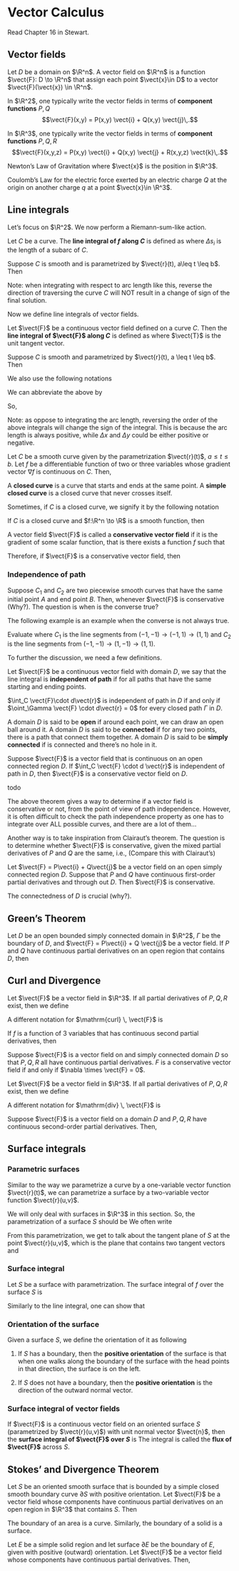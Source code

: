 \newpage
# Vector Calculus

Read Chapter 16 in Stewart.

## Vector fields
::: {.definition}
Let $D$ be a domain on $\R^n$.
A vector field on $\R^n$ is a function $\vect{F}: D \to \R^n$
that assign each point $\vect{x}\in D$ to a vector $\vect{F}(\vect{x}) \in \R^n$.
:::

In $\R^2$, one typically write the vector fields in terms of **component functions** $P, Q$
$$\vect{F}(x,y) = P(x,y) \vect{i} + Q(x,y) \vect{j}\,.$$

In $\R^3$, one typically write the vector fields in terms of **component functions** $P, Q, R$
$$\vect{F}(x,y,z) = P(x,y) \vect{i} + Q(x,y) \vect{j} + R(x,y,z) \vect{k}\,.$$

::: {.example}
Newton's Law of Gravitation
\begin{equation*}
    \vect{F}(\vect{x}) = - \frac{m M G}{| \vect{x}|^3 } \vect{x} \,,
\end{equation*}
where $\vect{x}$ is the position in $\R^3$.
:::

::: {.example}
Coulomb's Law for the electric force exerted by an electric charge $Q$
at the origin on another charge $q$ at a point $\vect{x}\in \R^3$.
\begin{equation*}
    \vect{F}(\vect{x}) = \frac{ \epsilon q Q}{|\vect{x}|^3} \vect{x} \,.
\end{equation*}
:::


## Line integrals

Let's focus on $\R^2$.
We now perform a Riemann-sum-like action.

::: {.definition}
Let $C$ be a curve.
The **line integral of $f$ along $C$** is defined as
\begin{equation*}
    \int_C f(x,y) \, ds = \lim_{n\to \infty} \sum_{i=1}^n f(x_i^*, y_i^*) \Delta s_i \,,
\end{equation*}
where $\Delta s_i$ is the length of a subarc of $C$.
:::

::: {.proposition}
Suppose $C$ is smooth and is parametrized by $\vect{r}(t), a\leq t \leq b$. Then
\begin{equation*}
    \int_C f(x,y) \, ds = \int_a^b f(\vect{r}(t)) |\vect{r}'(t)| \, dt \,.
\end{equation*}
:::

Note: when integrating with respect to arc length like this, reverse the direction of traversing the curve $C$ will NOT result
in a change of sign of the final solution.

\begin{equation*}
    \int_{-C} f(x,y) \, ds =  \int_C f(x,y) \, ds \,.
\end{equation*}


Now we define line integrals of vector fields.

::: {.definition}
Let $\vect{F}$ be a continuous vector field defined
on a curve $C$.
Then the **line integral of $\vect{F}$ along $C$** is defined as
\begin{equation*}
    \int_C \vect{F} \cdot d \vect{r} 
    = \int_C \vect{F}\cdot \vect{T} \, ds \,,
\end{equation*}
where  $\vect{T}$ is the unit tangent vector.
:::

::: {.proposition}
Suppose $C$ is smooth and
parametrized by $\vect{r}(t), a \leq t \leq b$.
Then
\begin{equation*}
    \int_C \vect{F} \cdot d \vect{r} 
    = \int_a^b \vect{F}(\vect{r}(t)) \cdot \vect{r}'(t) \, dt
\end{equation*}
:::

We also use the following notations

\begin{align*}
\int_C f(x,y) dx := \int_a^b f(x(t), y(t) ) \, x'(t) \, dt \,, \\
\int_C f(x,y) dy := \int_a^b f(x(t), y(t) ) \, y'(t) \, dt \,, \\
\end{align*}

We can abbreviate the above by
\begin{equation*}
\int_C P(x,y) dx +
\int_C Q(x,y) dy 
= \int_C P(x,y) \, dx + Q(x,y) \, dy \,.
\end{equation*}

So,
\begin{equation*}
    \int_C \vect{F} \cdot d \vect{r} 
    = \int_C P \, dx + Q \, dy \,.
\end{equation*}

Note: as oppose to integrating the arc length, reversing the order of the above integrals
will change the sign of the integral. 
This is because the arc length is always positive, while $\Delta x$ and $\Delta y$ could be either positive
or negative.

\begin{equation*}
\int_{-C} P(x,y) \, dx + Q(x,y) \, dy 
= -\int_C P(x,y) \, dx + Q(x,y) \, dy \,.
\end{equation*}

::: {.theorem name="Fundamental Theorem for line integrals"}
Let $C$ be a smooth curve given by the parametrization $\vect{r}(t)$,
$a \leq t \leq b$.
Let $f$ be a differentiable function of two or three
variables whose gradient vector $\nabla f$ is continuous on $C$.
Then,
\begin{equation*}
    \int_C \nabla f \cdot d\vect{r} = f(\vect{r}(b)) - f(\vect{r}(a)) \,.
\end{equation*}
:::

::: {.definition}
A **closed curve** is a curve that starts and ends at the same point.
A **simple closed curve** is a closed curve that never crosses itself.
:::

Sometimes, if $C$ is a closed curve, we signify it by the following notation
\begin{equation*}
    \oint_C \nabla f \cdot d\vect{r} \,.
\end{equation*}

::: {.corollary}
If $C$ is a closed curve and $f:\R^n \to \R$ is a smooth function,
then
\begin{equation*}
    \oint_C \nabla f \cdot d\vect{r}  = 0 \,.
\end{equation*}
:::

::: {.definition}
A vector field $\vect{F}$ is called a **conservative vector field**
if it is the gradient of some scalar function, that is there exists
a function $f$ such that
\begin{equation*}
    \nabla f = \vect{F} \,.
\end{equation*}
:::

Therefore, if $\vect{F}$ is a conservative vector field, then
\begin{equation*}
    \oint_C \vect{F} \cdot d\vect{r} = 0 \,.
\end{equation*}

### Independence of path
Suppose $C_1$ and $C_2$ are two piecewise smooth curves that have the same initial point $A$ 
and end point $B$.
Then, 
\begin{equation*}
    \int_{C_1} \vect{F}\cdot d\vect{r} 
    =
    \int_{C_2} \vect{F} \cdot d\vect{r} 
\end{equation*}
whenever $\vect{F}$ is conservative (Why?).
The question is when is the converse true?

The following example is an example when the converse is not always true.

::: {.example}
Evaluate 
\begin{equation*}
    \int_{C_i}  x^2 \, dy \,, \qquad i = 1,2
\end{equation*}
where $C_1$ is the line segments from $(-1,-1) \to (-1,1) \to (1,1)$ and 
$C_2$ is the line segments from $(-1,-1) \to (1,-1) \to (1,1)$.
:::

To further the discussion, we need a few definitions.

::: {.definition}
Let $\vect{F}$ be a continuous vector field with domain $D$, we say that the
line integral 
\begin{equation*}
    \int_C \vect{F} \cdot d\vect{r} 
\end{equation*}
is **independent of path** if 
\begin{equation*}
    \int_{C_1} \vect{F}\cdot d\vect{r} 
    =
    \int_{C_2} \vect{F} \cdot d\vect{r} 
\end{equation*}
for all paths that have the same starting and ending points.
:::

::: {.theorem}
$\int_C \vect{F}\cdot d\vect{r}$ is independent of path in $D$ if and only if
$\oint_\Gamma \vect{F} \cdot d\vect{r} = 0$ for every closed path $\Gamma$ in $D$.
:::


::: {.definition}
A domain $D$ is said to be **open** if around each point, we can draw an open ball around it.
A domain $D$ is said to be **connected** if for any two points, there is a path that connect them
together.
A domain $D$ is said to be **simply connected** if is connected and there's no hole in it.
:::

::: {.theorem}
Suppose $\vect{F}$ is a vector field that is continuous on an open
connected region $D$.
If $\int_C \vect{F} \cdot d \vect{r}$ is independent of path in $D$,
then $\vect{F}$ is a conservative vector field on $D$.
:::

::: {.proof}
todo
:::

The above theorem gives a way to determine if a vector field is conservative or not, from 
the point of view of path independence.
However, it is often difficult to check the path independence property as one has to
integrate over ALL possible curves, and there are a lot of them...

Another way is to take inspiration from  Clairaut's theorem.
The question is to determine whether $\vect{F}$ is conservative, given the mixed partial 
derivatives of $P$ and $Q$ are the same, i.e.,
\begin{equation*}
    \frac{\partial P}{\partial y} = \frac{\partial Q}{\partial x}\,.
\end{equation*}
(Compare this with Clairaut's)

::: {.theorem}
Let $\vect{F} = P\vect{i} + Q\vect{j}$ be a  vector field on an open simply connected
region $D$. Suppose that 
$P$ and $Q$ have continuous first-order partial derivatives and
\begin{equation*}
    \frac{\partial P}{\partial y} = \frac{\partial Q}{\partial x}
\end{equation*}
through out $D$.
Then $\vect{F}$ is conservative.
:::

::: {.remark}
The connectedness of $D$ is crucial (why?).
:::


## Green's Theorem

::: {.theorem name="Green's Theorem"}
Let $D$ be an open bounded simply connected domain in $\R^2$,
$\Gamma$ be the boundary of $D$,
and $\vect{F} = P\vect{i} + Q \vect{j}$ be a vector field.
If $P$ and $Q$ have continuous partial derivatives on an open region
that contains $D$, then
\begin{equation*}
    \int_\Gamma \vect{F} \cdot d \ell  = \iint_D \left( \frac{\partial Q}{\partial x} - \frac{\partial P}{\partial y} \right) \, dA \,.
\end{equation*}
:::

## Curl and Divergence
::: {.definition}
Let $\vect{F}$ be a vector field in $\R^3$.
If all partial derivatives of $P,Q,R$ exist, then we define
\begin{equation*}
    \mathrm{curl}\,\vect{F} =  \left( \frac{\partial R}{\partial y} - \frac{\partial Q}{\partial z} \right) \vect{i}
                       + \left( \frac{\partial P}{\partial z} - \frac{\partial R}{\partial x}  \right)  \vect{j}
                         + \left( \frac{\partial Q}{\partial x} - \frac{\partial P}{\partial y}  \right) \vect{k} \,.
\end{equation*}
:::

A different notation for $\mathrm{curl} \, \vect{F}$ is
\begin{equation*}
    \nabla \times \vect{F} \,.
\end{equation*}

::: {.theorem}
If $f$ is a function of 3 variables that has continuous second partial derivatives, then
\begin{equation*}
    \nabla \times ( \nabla f) = 0 \,.
\end{equation*}
:::

::: {.theorem}
Suppose $\vect{F}$ is a vector field on and simply connected domain $D$ so that $P,Q,R$
all have continuous partial derivatives.
$F$ is a conservative vector field if and only if
$\nabla \times \vect{F} = 0$.
:::


::: {.definition}
Let $\vect{F}$ be a vector field in $\R^3$.
If all partial derivatives of $P,Q,R$ exist, then we define
\begin{equation*}
    \mathrm{div}\,\vect{F} =  
    \frac{\partial P}{\partial x} + \frac{\partial Q}{\partial y} + \frac{\partial R}{\partial z} \,.
\end{equation*}
:::

A different notation  for $\mathrm{div} \, \vect{F}$ is
\begin{equation*}
    \nabla \cdot \vect{F} \,.
\end{equation*}

::: {.theorem}
Suppose $\vect{F}$ is a vector field on a domain $D$ and $P,Q,R$ have continuous 
second-order partial derivatives.
Then,
\begin{equation*}
    \nabla \cdot (\nabla \times \vect{F}) = 0 \,.
\end{equation*}
:::

## Surface integrals

### Parametric surfaces

Similar to the way we parametrize a curve by a one-variable vector function
$\vect{r}(t)$, we can parametrize a surface by a two-variable vector function
$\vect{r}(u,v)$.

We will only deal with surfaces in $\R^3$ in this section. So, the parametrization 
of a surface $S$ 
should be
\begin{equation*}
\vect{r}: D\subseteq \R^2 \to \R^3 \,.
\end{equation*}
We often write
\begin{equation*}
    \vect{r}(u,v) = x(u,v) \vect{i} + y(u,v) \vect{j} + z(u,v) \vect{k} \,.
\end{equation*}

From this parametrization, 
we get to talk about the tangent plane  of $S$ at the point $\vect{r}(u,v)$,
which is the plane that contains two tangent vectors
\begin{equation*}
    \vect{r}_u (u,v) = \frac{\partial x}{\partial u} \vect{i} +  \frac{\partial y}{\partial u} \vect{j} 
                            + \frac{\partial z}{\partial u} \vect{k} \,,
\end{equation*}
and
\begin{equation*}
    \vect{r}_v (u,v) = \frac{\partial x}{\partial v} \vect{i} +  \frac{\partial y}{\partial v} \vect{j} 
                            + \frac{\partial z}{\partial v} \vect{k} \,.
\end{equation*}

### Surface integral

::: {.definition}
Let $S$ be a surface with parametrization.
The surface integral of $f$ over the surface $S$ is
\begin{equation*}
    \iint_S f(x,y,z) \, dS = \lim_{m,n\to \infty} \sum_{i=1}^m \sum_{j=1}^n f(P_{ij}^*) \Delta S_{ij} \,.
\end{equation*}
:::
Similarly to the line integral,
one can show that
\begin{equation*}
   \iint_S f(x,y,z) \, dS  = \iint_D f(\vect{r}(u,v)) | \vect{r_u}\times \vect{r_v} | \, dA \,. 
\end{equation*}

### Orientation of the surface

Given a surface  $S$, we define the orientation of it as following

1. If $S$ has a boundary, then the **positive orientation** of the surface is that
   when one walks along the boundary of the surface with the head points in that direction, the surface is on the left.

2. If $S$ does not have a boundary, then the **positive orientation** is the direction of the outward normal vector.

### Surface integral of vector fields

::: {.definition}
If $\vect{F}$ is a continuous vector field on an oriented surface $S$ (parametrized by $\vect{r}(u,v)$) 
with unit normal vector $\vect{n}$, then the **surface integral of $\vect{F}$ over 
$S$** is
\begin{equation*}
    \iint_S \vect{F}\cdot \, d\vect{S} = \iint_S \vect{F}\cdot \vect{n} \, dS 
    = \iint_S \vect{F}\cdot (\vect{r}_u\times \vect{r}_v) \, dA \,.
\end{equation*}
The integral is called the **flux of $\vect{F}$** across $S$.
:::


## Stokes' and Divergence Theorem

::: {.theorem name="Stokes' Theorem"}
Let $S$ be an oriented smooth surface that is bounded by a simple closed
smooth boundary curve $\partial S$ with positive orientation.
Let $\vect{F}$ be a vector field whose components have continuous partial
derivatives on an open region in $\R^3$ that contains $S$.
Then
\begin{equation*}
    \int_{\partial S} \vect{F} \cdot \, d\vect{r} = \iint_S \nabla \times \vect{F} \cdot d\vect{S} \,.
\end{equation*}
:::

The boundary of an area is a curve.
Similarly, the boundary of a solid is a surface.


::: {.theorem name="Divergence Theorem"}
Let $E$ be a simple solid region and let surface $\partial E$ be the boundary of $E$,
given with positive (outward) orientation.
Let $\vect{F}$ be a vector field whose components have continuous partial derivatives.
Then,
\begin{equation*}
    \iint_{\partial E} \vect{F} \cdot d\vect{S} = \iiint_E \mathrm{div} \vect{F} \, dV \,.
\end{equation*}
:::

